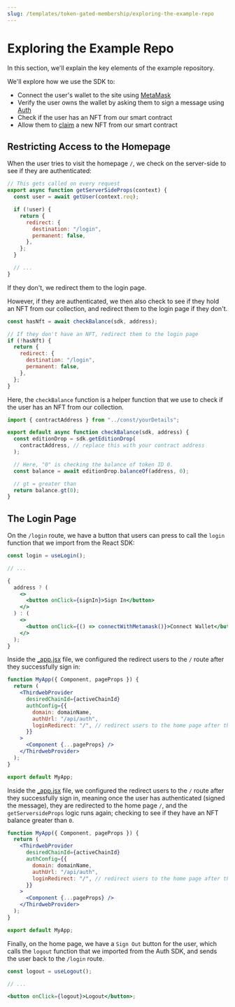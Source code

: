 ```yaml
---
slug: /templates/token-gated-membership/exploring-the-example-repo
---
```


# Exploring the Example Repo

In this section, we'll explain the key elements of the example repository.

We'll explore how we use the SDK to:

- Connect the user's wallet to the site using [MetaMask](/react/react.usemetamask)
- Verify the user owns the wallet by asking them to sign a message using [Auth](/auth)
- Check if the user has an NFT from our smart contract
- Allow them to [claim](/react/react.useclaimnft) a new NFT from our smart contract

## Restricting Access to the Homepage

When the user tries to visit the homepage `/`, we check on the server-side to see if they are authenticated:

```jsx title="index.js"
// This gets called on every request
export async function getServerSideProps(context) {
  const user = await getUser(context.req);

  if (!user) {
    return {
      redirect: {
        destination: "/login",
        permanent: false,
      },
    };
  }

  // ...
}
```

If they don't, we redirect them to the login page.

However, if they are authenticated, we then also check to see if they hold an NFT from our collection, and redirect them
to the login page if they don't.

```jsx title="index.js"
const hasNft = await checkBalance(sdk, address);

// If they don't have an NFT, redirect them to the login page
if (!hasNft) {
  return {
    redirect: {
      destination: "/login",
      permanent: false,
    },
  };
}
```

Here, the `checkBalance` function is a helper function that we use to check if the user has an NFT from our collection.

```jsx title="checkBalance.js"
import { contractAddress } from "../const/yourDetails";

export default async function checkBalance(sdk, address) {
  const editionDrop = sdk.getEditionDrop(
    contractAddress, // replace this with your contract address
  );

  // Here, "0" is checking the balance of token ID 0.
  const balance = await editionDrop.balanceOf(address, 0);

  // gt = greater than
  return balance.gt(0);
}
```

## The Login Page

On the `/login` route, we have a button that users can press to call the `login` function that we import from the React SDK:

```jsx title="login.js"
const login = useLogin();

// ...

{
  address ? (
    <>
      <button onClick={signIn}>Sign In</button>
    </>
  ) : (
    <>
      <button onClick={() => connectWithMetamask()}>Connect Wallet</button>
    </>
  );
}
```

Inside the [\_app.jsx](./page/_app.jsx) file, we configured the redirect users to the `/` route after they successfully sign in:

```jsx
function MyApp({ Component, pageProps }) {
  return (
    <ThirdwebProvider
      desiredChainId={activeChainId}
      authConfig={{
        domain: domainName,
        authUrl: "/api/auth",
        loginRedirect: "/", // redirect users to the home page after they successfully sign in
      }}
    >
      <Component {...pageProps} />
    </ThirdwebProvider>
  );
}

export default MyApp;
```

Inside the [\_app.jsx](./page/_app.jsx) file, we configured the redirect users to the `/` route after they successfully sign in, meaning
once the user has authenticated (signed the message), they are redirected to the home page `/`,
and the `getServersideProps` logic runs again; checking to see if they have an NFT balance greater than `0`.

```jsx title="index.js"
function MyApp({ Component, pageProps }) {
  return (
    <ThirdwebProvider
      desiredChainId={activeChainId}
      authConfig={{
        domain: domainName,
        authUrl: "/api/auth",
        loginRedirect: "/", // redirect users to the home page after they successfully sign in
      }}
    >
      <Component {...pageProps} />
    </ThirdwebProvider>
  );
}

export default MyApp;
```

Finally, on the home page, we have a `Sign Out` button for the user, which calls the `logout`
function that we imported from the Auth SDK, and sends the user back to the `/login` route.

```jsx
const logout = useLogout();

// ...

<button onClick={logout}>Logout</button>;
```
